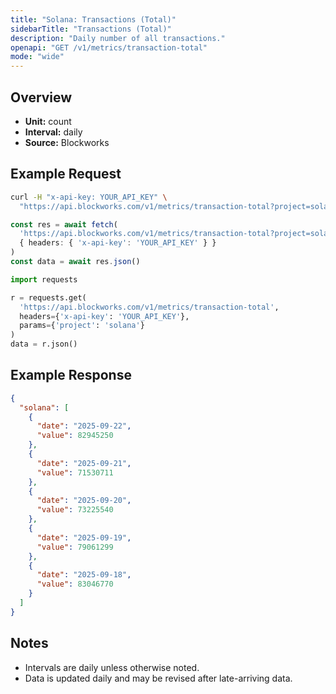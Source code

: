 ```yaml
---
title: "Solana: Transactions (Total)"
sidebarTitle: "Transactions (Total)"
description: "Daily number of all transactions."
openapi: "GET /v1/metrics/transaction-total"
mode: "wide"
---
```


## Overview

- **Unit:** count
- **Interval:** daily
- **Source:** Blockworks

## Example Request

<CodeGroup>

```bash cURL
curl -H "x-api-key: YOUR_API_KEY" \
  "https://api.blockworks.com/v1/metrics/transaction-total?project=solana"
```

```typescript TypeScript
const res = await fetch(
  'https://api.blockworks.com/v1/metrics/transaction-total?project=solana',
  { headers: { 'x-api-key': 'YOUR_API_KEY' } }
)
const data = await res.json()
```

```python Python
import requests

r = requests.get(
  'https://api.blockworks.com/v1/metrics/transaction-total',
  headers={'x-api-key': 'YOUR_API_KEY'},
  params={'project': 'solana'}
)
data = r.json()
```

</CodeGroup>

## Example Response

```json
{
  "solana": [
    {
      "date": "2025-09-22",
      "value": 82945250
    },
    {
      "date": "2025-09-21",
      "value": 71530711
    },
    {
      "date": "2025-09-20",
      "value": 73225540
    },
    {
      "date": "2025-09-19",
      "value": 79061299
    },
    {
      "date": "2025-09-18",
      "value": 83046770
    }
  ]
}
```

## Notes
- Intervals are daily unless otherwise noted.
- Data is updated daily and may be revised after late-arriving data.